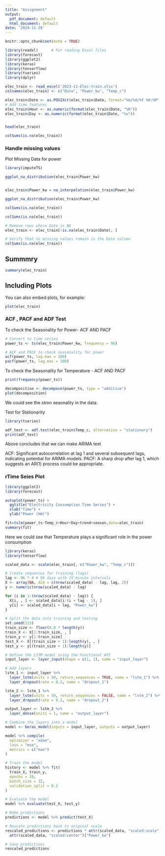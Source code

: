 ```yaml
---
title: "Assignment"
output:
  pdf_document: default
  html_document: default
date: '2024-11-28'
---
```


```r
knitr::opts_chunk$set(echo = TRUE)
```



```r
library(readxl)      # For reading Excel files
library(forecast)
library(ggplot2)
library(keras)
library(tensorflow)
library(tseries)
library(dplyr)

```

```r
elec_train <- read_excel('2023-11-Elec-train.xlsx') 
colnames(elec_train) <- c("Date", "Power_kw", "Temp_c")

elec_train$Date <- as.POSIXct(elec_train$Date, format="%m/%d/%Y %H:%M", tz="UTC")
# Add time features
elec_train$Hour <- as.numeric(format(elec_train$Date, "%H"))
elec_train$Day <- as.numeric(format(elec_train$Date, "%u"))


head(elec_train)


```


```r

colSums(is.na(elec_train))
```



### Handle missing values 

Plot Missing Data for power 
```r

library(imputeTS)

ggplot_na_distribution(elec_train$Power_kw)


elec_train$Power_kw = na_interpolation(elec_train$Power_kw)

ggplot_na_distribution(elec_train$Power_kw)

```
```r

colSums(is.na(elec_train))
```


```r

colSums(is.na(elec_train))
```
```r
# Remove rows where Date is NA
elec_train <- elec_train[!is.na(elec_train$Date), ]

# Verify that no missing values remain in the Date column
colSums(is.na(elec_train))
```
## Summmry 

```r
summary(elec_train)
```

## Including Plots

You can also embed plots, for example:

```r
plot(elec_train)
```


### ACF , PACF and ADF Test

To check the Seasonality for Power- ACF AND PACF

```r

# Convert to time series
power_ts <- ts(elec_train$Power_kw, frequency = 96)

# ACF and PACF to check seasonality for power
acf(power_ts, lag.max = 100)
pacf(power_ts, lag.max = 100)

```


To check the Seasonality for Temperature - ACF AND PACF
```r
print(frequency(power_ts))

decomposition <- decompose(power_ts, type = "additive")
plot(decomposition)

```
We could see the stron seaonality in the data. 


Test for Stationarity

```r

library(tseries)

adf_test <- adf.test(elec_train$Temp_c, alternative = "stationary")
print(adf_test)

```

Above concludes that we can make ARIMA test


ACF: Significant autocorrelation at lag 1 and several subsequent lags, indicating potential for ARIMA models.
PACF: A sharp drop after lag 1, which suggests an AR(1) process could be appropriate.


### rTime Seies Plot

```r
library(ggplot2)
library(forecast)

autoplot(power_ts) +
  ggtitle("Electricity Consumption Time Series") +
  xlab("Time") +
  ylab("Power (kW)")

```
```r
fit=tslm(power_ts~Temp_c+Hour+Day+trend+season,data=elec_train)
summary(fit)
```
Here we could see that Temperature plays a significant role in the power consumption 


```r
library(keras)
library(tensorflow)
```


```r
scaled_data <- scale(elec_train[, c("Power_kw", "Temp_c")])

# Create sequences for training (lags)
lag <- 96 * 4 # 96 days with 15-minute intervals
X <- array(NA, dim = c(nrow(scaled_data) - lag, lag, 2))
y <- numeric(nrow(scaled_data) - lag)

for (i in 1:(nrow(scaled_data) - lag)) {
  X[i, , ] <- scaled_data[i:(i + lag - 1), ]
  y[i] <- scaled_data[i + lag, "Power_kw"]
}

# Split the data into training and testing
set.seed(123)
train_size <- floor(0.8 * length(y))
train_X <- X[1:train_size, , ]
train_y <- y[1:train_size]
test_X <- X[(train_size + 1):length(y), , ]
test_y <- y[(train_size + 1):length(y)]
```


```r
# Define the LSTM model using the Functional API
input_layer <- layer_input(shape = c(1, 1), name = "input_layer")

# Add layers
lstm_1 <- input_layer %>%
  layer_lstm(units = 50, return_sequences = TRUE, name = "lstm_1") %>%
  layer_dropout(rate = 0.2, name = "dropout_1")

lstm_2 <- lstm_1 %>%
  layer_lstm(units = 50, return_sequences = FALSE, name = "lstm_2") %>%
  layer_dropout(rate = 0.2, name = "dropout_2")

output_layer <- lstm_2 %>%
  layer_dense(units = 1, name = "output_layer")

# Combine the layers into a model
model <- keras_model(inputs = input_layer, outputs = output_layer)

```


```r
model %>% compile(
  optimizer = "adam",
  loss = "mse",
  metrics = c("mae")
)

```


```r
# Train the model
history <- model %>% fit(
  train_X, train_y,
  epochs = 20,
  batch_size = 32,
  validation_split = 0.2
)

# Evaluate the model
model %>% evaluate(test_X, test_y)

# Make predictions
predictions <- model %>% predict(test_X)

# Rescale predictions back to original scale
rescaled_predictions <- predictions * attr(scaled_data, "scaled:scale")["Power_kw"] + 
  attr(scaled_data, "scaled:center")["Power_kw"]

# Save predictions
rescaled_predictions
```


```r
```